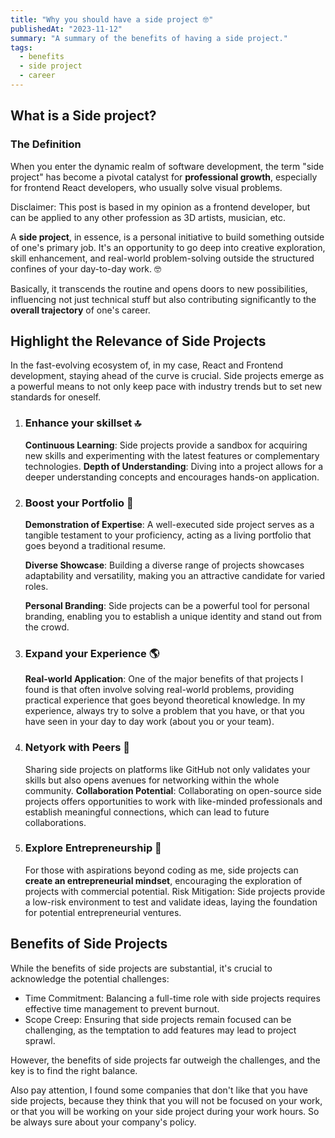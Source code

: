 ---
title: "Why you should have a side project 🤓"
publishedAt: "2023-11-12"
summary: "A summary of the benefits of having a side project."
tags:
  - benefits
  - side project
  - career
---

 
## What is a Side project?

### The Definition

When you enter the dynamic realm of software development, the term "side project" has become a pivotal catalyst for **professional growth**, especially for frontend React developers, who usually solve visual problems.

<Callout emoji="⚠️">
  Disclaimer: This post is based in my opinion as a frontend developer, but can
  be applied to any other profession as 3D artists, musician, etc.
</Callout>

A **side project**, in essence, is a personal initiative to build something outside of one's primary job. It's an opportunity to go deep into creative exploration, skill enhancement, and real-world problem-solving outside the structured confines of your day-to-day work. 🤓

Basically, it transcends the routine and opens doors to new possibilities, influencing not just technical stuff but also contributing significantly to the **overall trajectory** of one's career.

## Highlight the Relevance of Side Projects

In the fast-evolving ecosystem of, in my case, React and Frontend development, staying ahead of the curve is crucial. Side projects emerge as a powerful means to not only keep pace with industry trends but to set new standards for oneself.

1. ### Enhance your skillset 🔝

   **Continuous Learning**: Side projects provide a sandbox for acquiring new skills and experimenting with the latest features or complementary technologies.
   **Depth of Understanding**: Diving into a project allows for a deeper understanding concepts and encourages hands-on application.

2. ### Boost your Portfolio 📁

   **Demonstration of Expertise**: A well-executed side project serves as a tangible testament to your proficiency, acting as a living portfolio that goes beyond a traditional resume.

   **Diverse Showcase**: Building a diverse range of projects showcases adaptability and versatility, making you an attractive candidate for varied roles.

   **Personal Branding**: Side projects can be a powerful tool for personal branding, enabling you to establish a unique identity and stand out from the crowd.

3. ### Expand your Experience 🌎
   **Real-world Application**: One of the major benefits of that projects I found is that often involve solving real-world problems, providing practical experience that goes beyond theoretical knowledge. In my experience, always try to solve a problem that you have, or that you have seen in your day to day work (about you or your team).
4. ### Netyork with Peers 👥
   Sharing side projects on platforms like GitHub not only validates your skills but also opens avenues for networking within the whole community.
   **Collaboration Potential**: Collaborating on open-source side projects offers opportunities to work with like-minded professionals and establish meaningful connections, which can lead to future collaborations.
5. ### Explore Entrepreneurship 🚀
   For those with aspirations beyond coding as me, side projects can **create an entrepreneurial mindset**, encouraging the exploration of projects with commercial potential.
   Risk Mitigation: Side projects provide a low-risk environment to test and validate ideas, laying the foundation for potential entrepreneurial ventures.

## Benefits of Side Projects

While the benefits of side projects are substantial, it's crucial to acknowledge the potential challenges:

- Time Commitment: Balancing a full-time role with side projects requires effective time management to prevent burnout.
- Scope Creep: Ensuring that side projects remain focused can be challenging, as the temptation to add features may lead to project sprawl.

However, the benefits of side projects far outweigh the challenges, and the key is to find the right balance.

Also pay attention, I found some companies that don't like that you have side projects, because they think that you will not be focused on your work, or that you will be working on your side project during your work hours. So be always sure about your company's policy.
